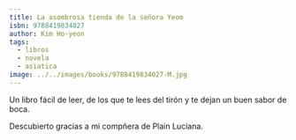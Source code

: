 ```yaml
---
title: La asombrosa tienda de la señora Yeom
isbn: 9788419834027
author: Kim Ho-yeon
tags:
  - libros
  - novela
  - asiatica
image: ../../images/books/9788419834027-M.jpg
---
```


Un libro fácil de leer, de los que te lees del tirón y te dejan un buen sabor de boca.

Descubierto gracias a mi compñera de Plain Luciana.
